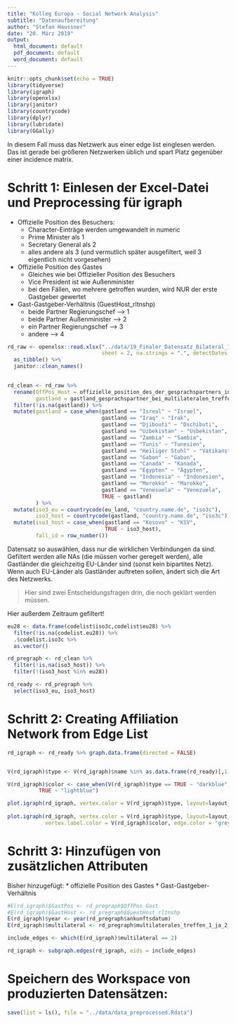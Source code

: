 ```yaml
---
title: "Kolleg Europa - Social Network Analysis"
subtitle: "Datenaufbereitung"
author: "Stefan Haussner"
date: "20. März 2019"
output:
  html_document: default
  pdf_document: default
  word_document: default
---
```


```r
knitr::opts_chunk$set(echo = TRUE)
library(tidyverse)
library(igraph)
library(openxlsx)
library(janitor)
library(countrycode)
library(dplyr)
library(lubridate)
library(GGally)
```

In diesem Fall muss das Netzwerk aus einer edge list einglesen werden. Das ist gerade bei größeren Netzwerken üblich und spart Platz gegenüber einer incidence matrix.

# Schritt 1: Einlesen der Excel-Datei und Preprocessing für igraph

* Offizielle Position des Besuchers:
    + Character-Einträge werden umgewandelt in numeric
    + Prime Minister als 1
    + Secretary General als 2
    + alles andere als 3 (und vermutlich später ausgefiltert, weil 3 eigentlich nicht vorgesehen)
* Offizielle Position des Gastes
    + Gleiches wie bei Offizieller Position des Besuchers
    + Vice President ist wie Außenminister
    + bei den Fällen, wo mehrere getroffen wurden, wird NUR der erste Gastgeber gewertet
* Gast-Gastgeber-Verhältnis (GuestHost_rltnshp)
    + beide Partner Regierungschef --> 1
    + beide Partner Außenminister --> 2
    + ein Partner Regierungschef --> 3
    + andere --> 4


```r
rd_raw <- openxlsx::read.xlsx("../data/19_Finaler_Datensatz_Bilateral_12-03.xlsx", 
                              sheet = 2, na.strings = ".", detectDates = TRUE, skipEmptyCols = TRUE) %>% 
  as_tibble() %>% 
  janitor::clean_names()
  

rd_clean <- rd_raw %>% 
  rename(OffPos_Host = offizielle_position_des_der_gesprachspartners_in_im_gastland_1_regierungschef_in_2_aussenminister_in_3_sonstiger_politischer_akteur,
         gastland = gastland_gesprachspartner_bei_multilateralen_treffen) %>% 
  filter(!is.na(gastland)) %>% 
  mutate(gastland = case_when(gastland == "Isreal" ~ "Israel",
                              gastland == "Iraq" ~ "Irak",
                              gastland == "Djibouti" ~ "Dschibuti",
                              gastland == "Uzbekistan" ~ "Usbekistan",
                              gastland == "Zambia" ~ "Sambia",
                              gastland == "Tunis" ~ "Tunesien",
                              gastland == "Heiliger Stuhl" ~ "Vatikanstadt",
                              gastland == "Gabon" ~ "Gabun",
                              gastland == "Canada" ~ "Kanada",
                              gastland == "Egypten" ~ "Ägypten",
                              gastland == "Indonesia" ~ "Indonesien",
                              gastland == "Morokko" ~ "Marokko",
                              gastland == "Venesuela" ~ "Venezuela",
                              TRUE ~ gastland)
         ) %>% 
  mutate(iso3_eu = countrycode(eu_land, "country.name.de", "iso3c"),
         iso3_host = countrycode(gastland, "country.name.de", "iso3c")) %>% 
  mutate(iso3_host = case_when(gastland == "Kosovo" ~ "KSV",
                               TRUE ~ iso3_host),
         fall_id = row_number())

```

Datensatz so auswählen, dass nur die wirklichen Verbindungen da sind. Gefiltert werden alle NAs (die müssen vorher geregelt werden), alle Gastländer die gleichzeitig EU-Länder sind (sonst kein bipartites Netz). Wenn auch EU-Länder als Gastländer auftreten sollen, ändert sich die Art des Netzwerks.

> Hier sind zwei Entscheidungsfragen drin, die noch geklärt werden müssen.

Hier außerdem Zeitraum gefiltert!

```r
eu28 <- data.frame(codelist$iso3c,codelist$eu28) %>% 
  filter(!is.na(codelist.eu28)) %>% 
  .$codelist.iso3c %>% 
  as.vector()

rd_pregraph <- rd_clean %>%
  filter(!is.na(iso3_host)) %>% 
  filter(!(iso3_host %in% eu28))

rd_ready <- rd_pregraph %>%
  select(iso3_eu, iso3_host)
```

# Schritt 2: Creating Affiliation Network from Edge List

```r
rd_igraph <- rd_ready %>% graph.data.frame(directed = FALSE)


V(rd_igraph)$type <- V(rd_igraph)$name %in% as.data.frame(rd_ready)[,1]

V(rd_igraph)$color <- case_when(V(rd_igraph)$type == TRUE ~ "darkblue",
          TRUE ~ "lightblue")

plot.igraph(rd_igraph, vertex.color = V(rd_igraph)$type, layout=layout_nicely)
  
plot.igraph(rd_igraph, vertex.color = V(rd_igraph)$type, layout=layout_nicely, vertex.size = 0, 
            vertex.label.color = V(rd_igraph)$color, edge.color = "grey70")
```

# Schritt 3: Hinzufügen von zusätzlichen Attributen

Bisher hinzugefügt:
* offizielle Position des Gastes
* Gast-Gastgeber-Verhältnis


```r
#E(rd_igraph)$GastPos <- rd_pregraph$OffPos_Gast
#E(rd_igraph)$GastHost <- rd_pregraph$GuestHost_rltnshp
E(rd_igraph)$year <- year(rd_pregraph$ankunftsdatum)
E(rd_igraph)$multilateral <- rd_pregraph$multilaterales_treffen_1_ja_2_nein

include_edges <- which(E(rd_igraph)$multilateral == 2)

rd_igraph <- subgraph.edges(rd_igraph, eids = include_edges)
```


# Speichern des Workspace von produzierten Datensätzen:

```r
save(list = ls(), file = "../data/data_preprocessed.Rdata")
```

